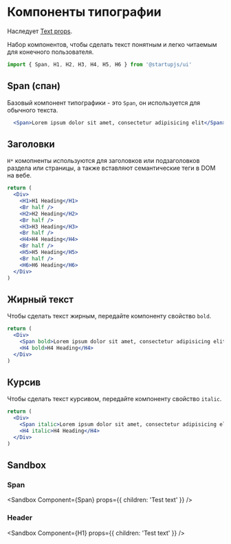 
# Компоненты типографии

Наследует [Text props](https://reactnative.dev/docs/next/text).

Набор компонентов, чтобы сделать текст понятным и легко читаемым для конечного пользователя.

```jsx
import { Span, H1, H2, H3, H4, H5, H6 } from '@startupjs/ui'
```

## Span (спан)

Базовый компонент типографики - это `Span`, он используется для обычного текста.

```jsx example
  <Span>Lorem ipsum dolor sit amet, consectetur adipisicing elit</Span>
```

## Заголовки

`H*` комопненты используются для заголовков или подзаголовков раздела или страницы, а также вставляют семантические теги в DOM на вебе.

```jsx example
return (
  <Div>
    <H1>H1 Heading</H1>
    <Br half />
    <H2>H2 Heading</H2>
    <Br half />
    <H3>H3 Heading</H3>
    <Br half />
    <H4>H4 Heading</H4>
    <Br half />
    <H5>H5 Heading</H5>
    <Br half />
    <H6>H6 Heading</H6>
  </Div>
)
```

## Жирный текст

Чтобы сделать текст жирным, передайте компоненту свойство `bold`.

```jsx example
return (
  <Div>
    <Span bold>Lorem ipsum dolor sit amet, consectetur adipisicing elit.</Span>
    <H4 bold>H4 Heading</H4>
  </Div>
)
```

## Курсив

Чтобы сделать текст курсивом, передайте компоненту свойство `italic`.

```jsx example
return (
  <Div>
    <Span italic>Lorem ipsum dolor sit amet, consectetur adipisicing elit.</Span>
    <H4 italic>H4 Heading</H4>
  </Div>
)
```

## Sandbox

### Span

<Sandbox
  Component={Span}
    props={{
    children: 'Test text'
  }}
/>

### Header

<Sandbox
  Component={H1}
  props={{
    children: 'Test text'
  }}
/>
